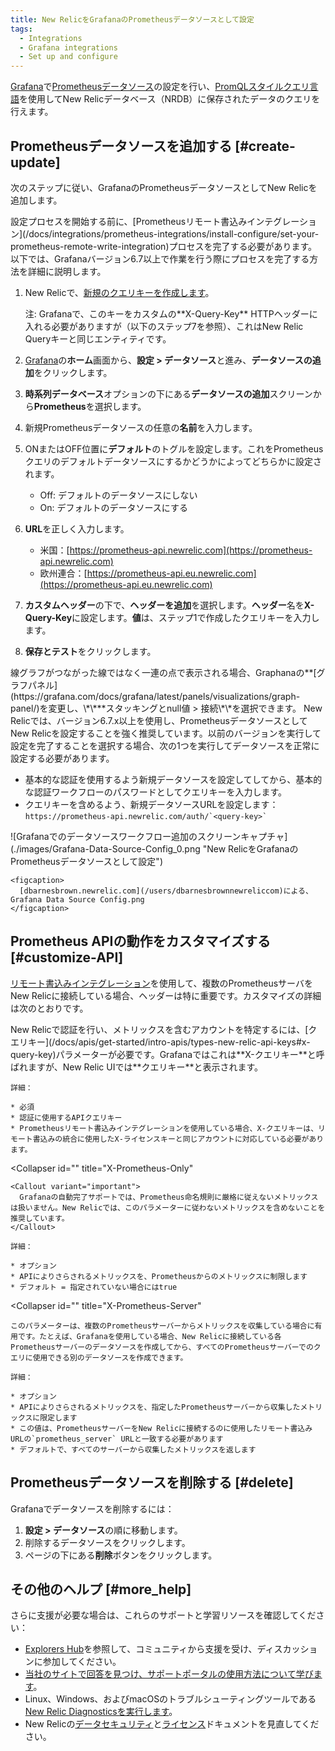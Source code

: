 ```yaml
---
title: New RelicをGrafanaのPrometheusデータソースとして設定
tags:
  - Integrations
  - Grafana integrations
  - Set up and configure
---
```


[Grafana](https://grafana.com/login)で[Prometheusデータソース](https://grafana.com/docs/grafana/latest/features/datasources/prometheus/)の設定を行い、[PromQLスタイルクエリ言語](/docs/integrations/prometheus-integrations/view-query-data/supported-promql-features)を使用してNew Relicデータベース（NRDB）に保存されたデータのクエリを行えます。

## Prometheusデータソースを追加する [#create-update]

次のステップに従い、GrafanaのPrometheusデータソースとしてNew Relicを追加します。

<Callout variant="important">
  設定プロセスを開始する前に、[Prometheusリモート書込みインテグレーション](/docs/integrations/prometheus-integrations/install-configure/set-your-prometheus-remote-write-integration)プロセスを完了する必要があります。
</Callout>

<Callout variant="important">
  以下では、Grafanaバージョン6.7以上で作業を行う際にプロセスを完了する方法を詳細に説明します。
</Callout>

1. New Relicで、[新規のクエリキーを作成します](/docs/apis/get-started/intro-apis/types-new-relic-api-keys)。

   <Callout variant="important">
     注: Grafanaで、このキーをカスタムの**X-Query-Key** HTTPヘッダーに入れる必要がありますが（以下のステップ7を参照）、これはNew Relic Queryキーと同じエンティティです。
   </Callout>
2. [Grafana](https://grafana.com/login)の**ホーム**画面から、**設定 > データソース**と進み、**データソースの追加**をクリックします。
3. **時系列データベース**オプションの下にある**データソースの追加**スクリーンから**Prometheus**を選択します。
4. 新規Prometheusデータソースの任意の**名前**を入力します。
5. ONまたはOFF位置に**デフォルト**のトグルを設定します。これをPrometheusクエリのデフォルトデータソースにするかどうかによってどちらかに設定されます。
   * Off: デフォルトのデータソースにしない
   * On: デフォルトのデータソースにする
6. **URL**を正しく入力します。
   * 米国：[https://prometheus-api.newrelic.com](https://prometheus-api.newrelic.com)
   * 欧州連合：[https://prometheus-api.eu.newrelic.com](https://prometheus-api.eu.newrelic.com)
7. **カスタムヘッダー**の下で、**ヘッダーを追加**を選択します。**ヘッダー**名を**X-Query-Key**に設定します。**値**は、ステップ1で作成したクエリキーを入力します。
8. **保存とテスト**をクリックします。

<Callout variant="tip">
  線グラフがつながった線ではなく一連の点で表示される場合、Graphanaの**[グラフパネル](https://grafana.com/docs/grafana/latest/panels/visualizations/graph-panel/)を変更し、\*\***スタッキングとnull値 > 接続\*\*を選択できます。
</Callout>

<Callout variant="important">
  New Relicでは、バージョン6.7.x以上を使用し、PrometheusデータソースとしてNew Relicを設定することを強く推奨しています。以前のバージョンを実行して設定を完了することを選択する場合、次の1つを実行してデータソースを正常に設定する必要があります。

  * 基本的な認証を使用するよう新規データソースを設定してしてから、基本的な認証ワークフローのパスワードとしてクエリキーを入力します。
  * クエリキーを含めるよう、新規データソースURLを設定します：`` https://prometheus-api.newrelic.com/auth/`<query-key>` ``
</Callout>

<CollapserGroup>
  <Collapser
    id=""
    title="サンプル設定の画像"
  >
    ![Grafanaでのデータソースワークフロー追加のスクリーンキャプチャ](./images/Grafana-Data-Source-Config_0.png "New RelicをGrafanaのPrometheusデータソースとして設定")

    <figcaption>
      [dbarnesbrown.newrelic.com](/users/dbarnesbrownnewreliccom)による、Grafana Data Source Config.png
    </figcaption>
  </Collapser>
</CollapserGroup>

## Prometheus APIの動作をカスタマイズする [#customize-API]

[リモート書込みインテグレーション](/docs/integrations/prometheus-integrations/install-configure/set-your-prometheus-remote-write-integration)を使用して、複数のPrometheusサーバをNew Relicに接続している場合、ヘッダーは特に重要です。カスタマイズの詳細は次のとおりです。

<CollapserGroup>
  <Collapser
    id=""
    title="X-Query-Key（クエリキー）"
  >
    New Relicで認証を行い、メトリックスを含むアカウントを特定するには、[クエリキー](/docs/apis/get-started/intro-apis/types-new-relic-api-keys#x-query-key)パラメーターが必要です。Grafanaではこれは**X-クエリキー**と呼ばれますが、New Relic UIでは**クエリキー**と表示されます。

    詳細：

    * 必須
    * 認証に使用するAPIクエリキー
    * Prometheusリモート書込みインテグレーションを使用している場合、X-クエリキーは、リモート書込みの統合に使用したX-ライセンスキーと同じアカウントに対応している必要があります。
  </Collapser>

  <Collapser
    id=""
    title="X-Prometheus-Only"
  >
    <Callout variant="important">
      Grafanaの自動完了サポートでは、Prometheus命名規則に厳格に従えないメトリックスは扱いません。New Relicでは、このパラメーターに従わないメトリックスを含めないことを推奨しています。
    </Callout>

    詳細：

    * オプション
    * APIによりさらされるメトリックスを、Prometheusからのメトリックスに制限します
    * デフォルト = 指定されていない場合にはtrue
  </Collapser>

  <Collapser
    id=""
    title="X-Prometheus-Server"
  >
    このパラメーターは、複数のPrometheusサーバーからメトリックスを収集している場合に有用です。たとえば、Grafanaを使用している場合、New Relicに接続している各Prometheusサーバーのデータソースを作成してから、すべてのPrometheusサーバーでのクエリに使用できる別のデータソースを作成できます。

    詳細：

    * オプション
    * APIによりさらされるメトリックスを、指定したPrometheusサーバーから収集したメトリックスに限定します
    * この値は、PrometheusサーバーをNew Relicに接続するのに使用したリモート書込みURLの`prometheus_server` URLと一致する必要があります
    * デフォルトで、すべてのサーバーから収集したメトリックスを返します
  </Collapser>
</CollapserGroup>

## Prometheusデータソースを削除する [#delete]

Grafanaでデータソースを削除するには：

1. **設定 > データソース**の順に移動します。
2. 削除するデータソースをクリックします。
3. ページの下にある**削除**ボタンをクリックします。

## その他のヘルプ [#more_help]

さらに支援が必要な場合は、これらのサポートと学習リソースを確認してください：

* [Explorers Hub](https://discuss.newrelic.com/)を参照して、コミュニティから支援を受け、ディスカッションに参加してください。
* [当社のサイトで回答を見つけ、サポートポータルの使用方法について学びます](/docs/using-new-relic/welcome-new-relic/get-started/find-help-use-support-portal)。
* Linux、Windows、およびmacOSのトラブルシューティングツールである[New Relic Diagnosticsを実行します](/docs/using-new-relic/cross-product-functions/troubleshooting/new-relic-diagnostics)。
* New Relicの[データセキュリティ](/docs/security)と[ライセンス](/docs/licenses)ドキュメントを見直してください。
